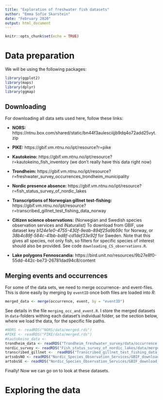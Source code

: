 ```yaml
---
title: "Exploration of freshwater fish datasets"
author: "Emma Sofie Skarstein"
date: "February 2020"
output: html_document
---
```


```r
knitr::opts_chunk$set(echo = TRUE)
```

# Data preparation

We will be using the following packages:
```r
library(ggplot2)
library(maps)
library(dplyr)
library(ggmap)

```

## Downloading

For downloading all data sets used here, follow these links:

- **NORS:** https://ntnu.box.com/shared/static/bn44f3aulesciijjb9dq4o72add25vyt.zip 

- **PIKE:** https://gbif.vm.ntnu.no/ipt/resource?r=pike

- **Kautokeino:** https://gbif.vm.ntnu.no/ipt/resource?r=kautokeino_fish_inventory (we don't really have this data right now)

- **Trondheim:** https://gbif.vm.ntnu.no/ipt/resource?r=freshwater_survey_occurrences_trondheim_municipality

- **Nordic presence absence:** https://gbif.vm.ntnu.no/ipt/resource?r=fish_status_survey_of_nordic_lakes

- **Transcriptions of Norwegian gillnet test-fishing:** https://gbif.vm.ntnu.no/ipt/resource?r=transcribed_gillnet_test_fishing_data_norway

- **Citizen science observations:** (Norwegian and Swedish species observation services and iNaturalist) To download from GBIF, use dataset key *b124e1e0-4755-430f-9eab-894f25a9b59c* for Norway, or *38b4c89f-584c-41bb-bd8f-cd1def33e92f* for Sweden. Note that this gives all species, not only fish, so filters for specific species of interest should also be provided. See code `downloading_CS_observations.R`.

- **Lake polygons Fennoscandia:** https://bird.unit.no/resources/9b27e8f0-55dd-442c-be73-26781dad94c8/content 



## Merging events and occurrences
For some of the data sets, we need to merge occurrence- and event-files. This is done easily by merging by `eventID` once both files are loaded into *R*:
```r
merged_data <- merge(occurrence, event, by = "eventID")
```

See details in the file `merging_occ_and_event.R`. I store the merged datasets in `data`-folders withing each dataset's individual folder, se the section below, where we load the data, for the specific file paths.

```r
#NORS <- readRDS("NORS/data/merged.rds")
#PIKE <- readRDS("PIKE/data/merged.rds")
#kautokeino_data <- 
trondheim_data <- readRDS("Trondheim_freshwater_survey/data/occurrence.rds")
nordic_survey <- readRDS("Fish_status_survey_of_nordic_lakes/data/merged.rds")
transcribed_gillnet <-  readRDS("Transcribed_gillnet_test_fishing_data_norway/data/merged.rds")
artsobsNO <- readRDS("Nordic_Species_Observation_Services/GBIF_download_Norge.rds")
artobsSE <- readRDS("Nordic_Species_Observation_Services/GBIF_download_Sverige.rds")
```

Finally! Now we can go on to look at these datasets.

# Exploring the data





